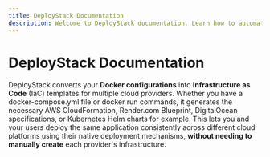 ```yaml
---
title: DeployStack Documentation
description: Welcome to DeployStack documentation. Learn how to automate Docker Compose deployments across cloud providers with Infrastructure as Code templates and one-click deployments.
---
```


# DeployStack Documentation

DeployStack converts your **Docker configurations** into **Infrastructure as Code** (IaC) templates for multiple cloud providers. Whether you have a docker-compose.yml file or docker run commands, it generates the necessary AWS CloudFormation, Render.com Blueprint, DigitalOcean specifications, or Kubernetes Helm charts for example. This lets you and your users deploy the same application consistently across different cloud platforms using their native deployment mechanisms, **without needing to manually create** each provider's infrastructure.
